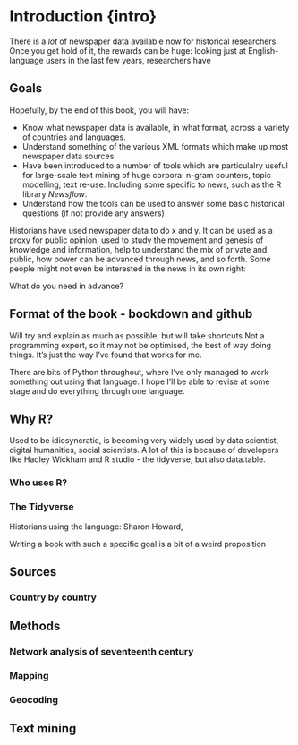 # Introduction {intro}

There is a _lot_ of newspaper data available now for historical researchers. Once you get hold of it, the rewards can be huge: looking just at English-language users in the last few years, researchers have 

## Goals
Hopefully, by the end of this book, you will have:

* Know what newspaper data is available, in what format, across a variety of countries and languages.
* Understand something of the various XML formats which make up most newspaper data sources
* Have been introduced to a number of tools which are particulalry useful for large-scale text mining of huge corpora: n-gram counters, topic modelling, text re-use. Including some specific to news, such as the R library _Newsflow_.
* Understand how the tools can be used to answer some basic historical questions (if not provide any answers)

Historians have used newspaper data to do x and y. It can be used as a proxy for public opinion, used to study the movement and genesis of knowledge and information, help to understand the mix of private and public, how power can be advanced through news, and so forth. Some people might not even be interested in the news in its own right: 

What do you need in advance?

## Format of the book - bookdown and github
Will try and explain as much as possible, but will take shortcuts
Not a programming expert, so it may not be optimised, the best of way doing things. It's just the way I've found that works for me.

There are bits of Python throughout, where I've only managed to work something out using that language. I hope I'll be able to revise at some stage and do everything through one language.

## Why R?
Used to be idiosyncratic, is becoming very widely used by data scientist, digital humanities, social scientists. 
A lot of this is because of developers like Hadley Wickham and R studio - the tidyverse, but also data.table.

### Who uses R?

### The Tidyverse

Historians using the language: Sharon Howard, 

Writing a book with such a specific goal is a bit of a weird proposition

## Sources
### Country by country

## Methods
### Network analysis of seventeenth century

### Mapping

### Geocoding

## Text mining